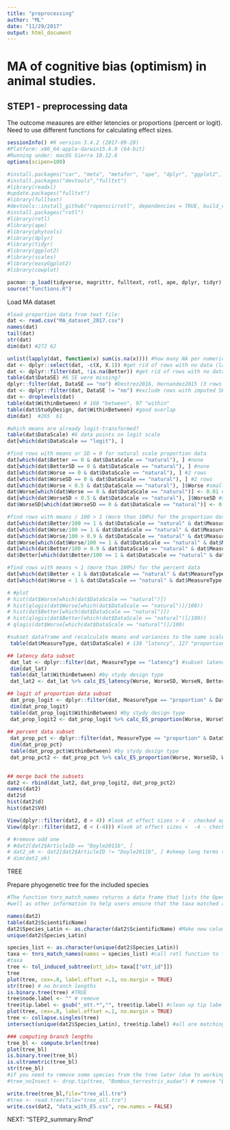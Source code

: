 ```yaml
---
title: "preprocessing"
author: "ML"
date: "11/29/2017"
output: html_document
---
```


# MA of cognitive bias (optimism) in animal studies.

## STEP1 - preprocessing data

The outcome measures are either letencies or proportions (percent or logit). Need to use different functions for calculating effect sizes.

```r

sessionInfo() #R version 3.4.2 (2017-09-28)
#Platform: x86_64-apple-darwin15.6.0 (64-bit)
#Running under: macOS Sierra 10.12.6
options(scipen=100)

#install.packages("car", "meta", "metafor", "ape", "dplyr", "ggplot2", "scales", "cowplot")
#install.packages("devtools","fulltxt")
#library(readxl)
#update.packages("fulltxt")
#library(fulltext)
#devtools::install_github("ropensci/rotl", dependencies = TRUE, build_vignette=TRUE)
#install.packages("rotl")
#library(rotl)
#library(ape)
#library(phytools)
#library(dplyr)
#library(tidyr)
#library(ggplot2)
#library(scales)
#library(easyGgplot2)
#library(cowplot)

pacman::p_load(tidyverse, magrittr, fulltext, rotl, ape, dplyr, tidyr)
source("functions.R")
```

################################################# Load MA dataset #############################
                                        
```r
#load proportion data from text file:
dat <- read.csv("MA_dataset_2017.csv")
names(dat)
tail(dat)
str(dat) 
dim(dat) #272 62

unlist(lapply(dat, function(x) sum(is.na(x)))) #how many NA per numerical column
dat <- dplyr::select(dat, -c(X, X.1)) #get rid of rows with no data (last 2 columns)
dat <- dplyr::filter(dat, !is.na(Better)) #get rid of rows with no data (last empty row)
table(dat$DataSE) #6 SE were missing?
dplyr::filter(dat, DataSE == "no") #Destrez2016, Hernandez2015 (3 rows each)
dat <- dplyr::filter(dat, DataSE != "no") #exclude rows with imputed SE
dat <- droplevels(dat)
table(dat$WithinBetween) # 168 "between", 97 "within"
table(dat$StudyDesign, dat$WithinBetween) #good overlap
dim(dat)  #265  61
```



```r
#which means are already logit-transformed?
table(dat$DataScale) #6 data points on logit scale
dat[which(dat$DataScale == "logit"), ]

#find rows with means or SD = 0 for natural scale proportion data
dat[which(dat$Better == 0 & dat$DataScale == "natural"), ] #none
dat[which(dat$BetterSD == 0 & dat$DataScale == "natural"), ] #none
dat[which(dat$Worse == 0 & dat$DataScale == "natural"), ] #2 rows
dat[which(dat$WorseSD == 0 & dat$DataScale == "natural"), ] #2 rows
dat[which(dat$Worse < 0.5 & dat$DataScale == "natural"), ]$Worse #smallest value after 0 is 0.01
dat$Worse[which(dat$Worse == 0 & dat$DataScale == "natural")] <- 0.01 #substitute the 0 values with 0.01
dat[which(dat$WorseSD < 0.5 & dat$DataScale == "natural"), ]$WorseSD #smallest value after 0 is 0.016
dat$WorseSD[which(dat$WorseSD == 0 & dat$DataScale == "natural")] <- 0.01 #substitute the 0 values with 0.01

#find rows with means / 100 > 1 (more than 100%) for the proportion data
dat[which(dat$Better/100 >= 1 & dat$DataScale == "natural" & dat$MeasureType == "proportion"), ] #1 row
dat[which(dat$Worse/100 >= 1 & dat$DataScale == "natural" & dat$MeasureType == "proportion"), ] #1 row
dat[which(dat$Worse/100 > 0.9 & dat$DataScale == "natural" & dat$MeasureType == "proportion"), ]$Worse #largest value before 100 is 95.6
dat$Worse[which(dat$Worse/100 >= 1 & dat$DataScale == "natural" & dat$MeasureType == "proportion")] <- 96 #substitute the >100% value with 95.7
dat[which(dat$Better/100 > 0.9 & dat$DataScale == "natural" & dat$MeasureType == "proportion"), ]$Better #largest value before 100 is 99.3
dat$Better[which(dat$Better/100 >= 1 & dat$DataScale == "natural" & dat$MeasureType == "proportion")] <- 99.4 #substitute the >100% value with 99.4

#find rows with means < 1 (more than 100%) for the percent data
dat[which(dat$Better < 1 & dat$DataScale == "natural" & dat$MeasureType == "proportion"), ] #0 rows
dat[which(dat$Worse < 1 & dat$DataScale == "natural" & dat$MeasureType == "proportion"), ] #3 rows, checked

# #plot
# hist(dat$Worse[which(dat$DataScale == "natural")])
# hist(qlogis(dat$Worse[which(dat$DataScale == "natural")]/100))
# hist(dat$Better[which(dat$DataScale == "natural")])
# hist(qlogis(dat$Better[which(dat$DataScale == "natural")]/100))
# qlogis(dat$Worse[which(dat$DataScale == "natural")]/100)
```


```r
#subset dataframe and recalculate means and variances to the same scale using custom functions for specific data types and scales
 table(dat$MeasureType, dat$DataScale) # 138 "latency", 127 "proportion", including 6 logit

## latency data subset
 dat_lat <- dplyr::filter(dat, MeasureType == "latency") #subset latency data
 dim(dat_lat) 
 table(dat_lat$WithinBetween) #by stydy design type
 dat_lat2 <- dat_lat %>% calc_ES_latency(Worse, WorseSD, WorseN, Better, BetterSD, BetterN, WithinBetween, adjusted=TRUE, type="lnorm") 

## logit of proportion data subset
 dat_prop_logit <- dplyr::filter(dat, MeasureType == "proportion" & DataScale == "logit") #subset proportion data (percentage) on logit scale
 dim(dat_prop_logit)
 table(dat_prop_logit$WithinBetween) #by stydy design type
 dat_prop_logit2 <- dat_prop_logit %>% calc_ES_proportion(Worse, WorseSD, WorseN, Better, BetterSD, BetterN, WithinBetween, adjusted=TRUE, type="logit") 
 
## percent data subset
 dat_prop_pct <- dplyr::filter(dat, MeasureType == "proportion" & DataScale == "natural") #subset proportion data (percentage) on natural scale
 dim(dat_prop_pct) 
 table(dat_prop_pct$WithinBetween) #by stydy design type
 dat_prop_pct2 <- dat_prop_pct %>% calc_ES_proportion(Worse, WorseSD, WorseN, Better, BetterSD, BetterN, WithinBetween, adjusted=TRUE, type="percent")  
 

## merge back the subsets
dat2 <- rbind(dat_lat2, dat_prop_logit2, dat_prop_pct2)
names(dat2)
dat2$d
hist(dat2$d)
hist(dat2$Vd)

View(dplyr::filter(dat2, d > 4)) #look at effect sizes > 4 - checked agains papers
View(dplyr::filter(dat2, d < (-4))) #look at effect sizes <  -4 - checked agains papers
```


```r
# #remove odd one
# #dat2[dat2$ArticleID == "Doyle2011b", ]
# dat2_ok <- dat2[dat2$ArticleID != "Doyle2011b", ] #sheep long terms stress. Tested 3 times ..habituation? Use day 1?
# dim(dat2_ok)
```

############## TREE 

Prepare phyogenetic tree for the included species  

```r
#The function tnrs_match_names returns a data frame that lists the Open Tree identifiers as
#well as other information to help users ensure that the taxa matched are the correct ones

names(dat2)
table(dat2$ScientificName)
dat2$Species_Latin <- as.character(dat2$ScientificName) #Make new column in the data frame and adjust species names
unique(dat2$Species_Latin)

species_list <- as.character(unique(dat2$Species_Latin))
taxa <- tnrs_match_names(names = species_list) #call rotl function to find these species on OTL
#taxa
tree <- tol_induced_subtree(ott_ids= taxa[["ott_id"]])
tree
plot(tree, cex=.8, label.offset =.1, no.margin = TRUE)
str(tree) # no branch lengths
is.binary.tree(tree) #TRUE 
tree$node.label <- "" # remove
tree$tip.label <- gsub("_ott.*","", tree$tip.label) #clean up tip labels
plot(tree, cex=.8, label.offset =.1, no.margin = TRUE)
tree <- collapse.singles(tree)
intersect(unique(dat2$Species_Latin), tree$tip.label) #all are matching

### computing branch lengths
tree_bl <- compute.brlen(tree)
plot(tree_bl)
is.binary.tree(tree_bl)
is.ultrametric(tree_bl)
str(tree_bl)
#if you need to remove some species from the tree later (due to working on the subset of the data), use drop.tip function, for example:
#tree_noInsect <- drop.tip(tree, "Bombus_terrestris_audax") # remove "Bombus_terrestris_audax" from the tree

write.tree(tree_bl,file="tree_all.tre")
#tree <- read.tree(file="tree_all.tre")
write.csv(dat2, "data_with_ES.csv", row.names = FALSE)
```



###############################################################################

NEXT: "STEP2_summary.Rmd"

